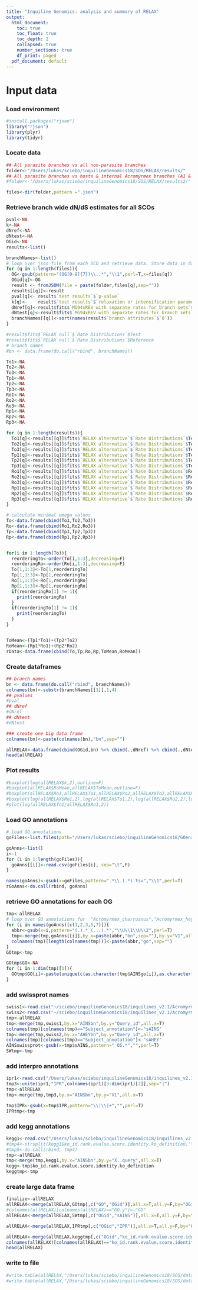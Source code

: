 ```yaml
---
title: "Inquiline Genomics: analysis and summary of RELAX"
output:
  html_document:
    toc: true
    toc_float: true
    toc_depth: 2
    collapsed: true
    number_sections: true
    df_print: paged
  pdf_document: default
---
```

<STYLE TYPE="text/css">
<!--
  td{
    font-family: Arial; 
    font-size: 8pt;
    padding:0px;
    cellpadding="0";
    cellspacing="0"
  }
  th {
    font-family: Arial; 
    font-size: 8pt;
    height: 20px;
    font-weight: bold;
    text-align: right;
    background-color: #ccccff;
  }
  table { 
    border-spacing: 0px;
    border-collapse: collapse;
  }
--->
</STYLE>

# Input data 
### Load environment
```r
#install.packages("rjson")
library("rjson")
library(plyr)
library(tidyr)
```

### Locate data
```r
## All parasite branches vs all non-parasite branches
folder<-"/Users/lukas/sciebo/inquilineGenomics18/SOS/RELAX/results/"
## All parasite branches vs hosts & internal Acromyrmex branches (A1 & A2)
#folder<-"/Users/lukas/sciebo/inquilineGenomics18/SOS/RELAX/results2/"

files<-dir(folder,pattern =".json")
```

### Retrieve branch wide dN/dS estimates for all SCOs

```r

pval<-NA
k<-NA
dNref<-NA
dNtest<-NA
OGid<-NA
results<-list()

branchNames<-list()
# loop over json file from each SCO and retrieve data. Store data in data frames 
for (q in 1:length(files)){
  OG<-gsub(pattern="(OG[0-9]{7})\\..*","\\1",perl=T,x=files[q])
  OGid[q]<-OG
  result <- fromJSON(file = paste(folder,files[q],sep=""))
  results[[q]]<-result
  pval[q]<- result$`test results`$`p-value`
  k[q]<-    result$`test results`$`relaxation or intensification parameter`
  dNref[q]<-result$fits$`MG94xREV with separate rates for branch sets`$`Rate Distributions`[[1]][[1]][1]
  dNtest[q]<-result$fits$`MG94xREV with separate rates for branch sets`$`Rate Distributions`[[2]][[1]][1]
  branchNames[[q]]<-sort(names(result$`branch attributes`$`0`))
}  

#result$fits$`RELAX null`$`Rate Distributions`$Test
#result$fits$`RELAX null`$`Rate Distributions`$Reference
# branch names
#bn <- data.frame(do.call("rbind", branchNames))
```

```r

To1<-NA
To2<-NA
To3<-NA
Tp1<-NA
Tp2<-NA
Tp3<-NA
Ro1<-NA
Ro2<-NA
Ro3<-NA
Rp1<-NA
Rp2<-NA
Rp3<-NA

for (q in 1:length(results)){
  To1[q]<-results[[q]]$fits$`RELAX alternative`$`Rate Distributions`$Test[[1]]$omega
  To2[q]<-results[[q]]$fits$`RELAX alternative`$`Rate Distributions`$Test[[2]]$omega
  To3[q]<-results[[q]]$fits$`RELAX alternative`$`Rate Distributions`$Test[[3]]$omega
  Tp1[q]<-results[[q]]$fits$`RELAX alternative`$`Rate Distributions`$Test[[1]]$proportion
  Tp2[q]<-results[[q]]$fits$`RELAX alternative`$`Rate Distributions`$Test[[2]]$proportion
  Tp3[q]<-results[[q]]$fits$`RELAX alternative`$`Rate Distributions`$Test[[3]]$proportion
  Ro1[q]<-results[[q]]$fits$`RELAX alternative`$`Rate Distributions`$Reference[[1]]$omega
  Ro2[q]<-results[[q]]$fits$`RELAX alternative`$`Rate Distributions`$Reference[[2]]$omega
  Ro3[q]<-results[[q]]$fits$`RELAX alternative`$`Rate Distributions`$Reference[[3]]$omega
  Rp1[q]<-results[[q]]$fits$`RELAX alternative`$`Rate Distributions`$Reference[[1]]$proportion
  Rp2[q]<-results[[q]]$fits$`RELAX alternative`$`Rate Distributions`$Reference[[2]]$proportion
  Rp3[q]<-results[[q]]$fits$`RELAX alternative`$`Rate Distributions`$Reference[[3]]$proportion
}
```

```r
# calculate minimal omega values
To<-data.frame(cbind(To1,To2,To3))
Ro<-data.frame(cbind(Ro1,Ro2,Ro3))
Tp<-data.frame(cbind(Tp1,Tp2,Tp3))
Rp<-data.frame(cbind(Rp1,Rp2,Rp3))


for(i in 1:length(To)){
  reorderingTo<-order(To[i,1:3],decreasing=F)
  reorderingRo<-order(Ro[i,1:3],decreasing=F)
  To[1,1:3]<-To[1,reorderingTo]
  Tp[1,1:3]<-Tp[1,reorderingTo]
  Ro[1,1:3]<-Ro[1,reorderingRo]
  Rp[1,1:3]<-Rp[1,reorderingRo]
  if(reorderingRo[1] != 1){
    print(reorderingRo)
  }
  if(reorderingTo[1] != 1){
    print(reorderingTo)
  }
}


ToMean<-(Tp1*To1)+(Tp2*To2)
RoMean<-(Rp1*Ro1)+(Rp2*Ro2)
rData<-data.frame(cbind(To,Tp,Ro,Rp,ToMean,RoMean))

```

### Create dataframes
```R
## branch names
bn <- data.frame(do.call("rbind", branchNames))
colnames(bn)<-substr(branchNames[[1]],1,4)
## pvalues
#pval
## dNref
#dNref
## dNtest
#dNtest

### create one big data frame
colnames(bn)<-paste(colnames(bn),"bn",sep="")

allRELAX<-data.frame(cbind(OGid,bn) %>% cbind(.,dNref) %>% cbind(.,dNtest) %>% cbind(.,k) %>% cbind(.,pval) %>% cbind(.,rData),stringsAsFactors = F)
head(allRELAX)

```

### Plot results
```r
#boxplot(log(allRELAX$k,2),outline=F)
#boxplot(allRELAX$RoMean,allRELAX$ToMean,outline=F)
#boxplot(allRELAX$Ro1,allRELAX$To1,allRELAX$Ro2,allRELAX$To2,allRELAX$Ro3,allRELAX$To3,outline=F)
#boxplot(log(allRELAX$Ro1,2),log(allRELAX$To1,2),log(allRELAX$Ro2,2),log(allRELAX$To2,2),log(allRELAX$Ro3,2),log(allRELAX$To3,2),outline=F)
#plot(log(allRELAX$To1/allRELAX$Ro1,2))
```

### Load GO annotations
```r
# load GO annotations
goFiles<-list.files(path="/Users/lukas/sciebo/inquilineGenomics18/GOenrichment/data/", pattern="^gene2GO.*tsv$", all.files=T, full.names=T)

goAnns<-list()
i<-1
for (i in 1:length(goFiles)){
  goAnns[[i]]<-read.csv(goFiles[i], sep="\t",F)
}

names(goAnns)<-gsub(x=goFiles,pattern=".*\\.(.*).tsv","\\1",perl=T)
rGoAnns<-do.call(rbind, goAnns)

```


### retrieve GO annotations for each OG
```r
tmp<-allRELAX
# loop over GO annotations for  "Acromyrmex_charruanus","Acromyrmex_heyeri", "Acromyrmex_insinuator", "Atta_colombica", "Pseudoatta_argentina" 
for (i in names(goAnns)[c(1,2,3,5,7)]){
  abbr<-gsub(x=i,pattern="(.).*_(...).*","\\U\\1\\U\\2",perl=T)
  tmp<-merge(tmp,goAnns[[i]],by.x=paste(abbr,"bn",sep=""),by.y="V1",all.x=T)
  colnames(tmp)[length(colnames(tmp))]<-paste(abbr,"go",sep="")
}
GOtmp<-tmp
```

```r
GOtmp$GO<-NA
for (i in 1:dim(tmp)[1]){
  GOtmp$GO[i]<-paste(unique(c(as.character(tmp$AINSgo[i]),as.character(tmp$AHEYgo[i]))),collapse=", ")
}

```


### add swissprot names
```r
swiss1<-read.csv("~/sciebo/inquilineGenomics18/inquilines_v2.1/Acromyrmex_insinuator.2.1/annotation/function_annotation/Acromyrmex_insinuator.v2.1.pep.fa.blast.swissprot.best",sep="\t")
swiss2<-read.csv("~/sciebo/inquilineGenomics18/inquilines_v2.1/Acromyrmex_heyeri.2.1/annotation/function_annotation/Acromyrmex_heyeri.v2.1.pep.fa.blast.swissprot.best",sep="\t")
tmp<-allRELAX
tmp<-merge(tmp,swiss1,by.x="AINSbn",by.y="Query_id",all.x=T)
colnames(tmp)[colnames(tmp)=="Subject_annotation"]<-"sAINS"
tmp<-merge(tmp,swiss2,by.x="AHEYbn",by.y="Query_id",all.x=T)
colnames(tmp)[colnames(tmp)=="Subject_annotation"]<-"sAHEY"
AINSswissprot<-gsub(x=tmp$sAINS,pattern=" OS.*","",perl=T)
SWtmp<-tmp
```


### add interpro annotations
```r
ipr1<-read.csv("/Users/lukas/sciebo/inquilineGenomics18/inquilines_v2.1/Acromyrmex_insinuator.2.1/annotation/function_annotation/Acromyrmex_insinuator.v2.1.pep.fa.iprscan.gene.ipr",sep="\t",F,stringsAsFactors = F)
tmp3<-unite(ipr1,"IPR",colnames(ipr1)[3:dim(ipr1)[2]],sep="|")
tmp<-allRELAX
tmp<-merge(tmp,tmp3,by.x="AINSbn",by.y="V1",all.x=T)

tmp$IPR<-gsub(x=tmp$IPR,pattern="\\|\\|+","",perl=T)
IPRtmp<-tmp
```

### add kegg annotations
```r
kegg1<-read.csv("/Users/lukas/sciebo/inquilineGenomics18/inquilines_v2.1/Acromyrmex_insinuator.2.1/annotation/function_annotation/Acromyrmex_insinuator.v2.1.pep.fa.KEGG.K",sep="\t",T,stringsAsFactors = F,skip=2)
#tmp4<-strsplit(kegg1$ko_id.rank.evalue.score.identity.ko_definition,"\\|")
#tmp5<-do.call(rbind, tmp4)
tmp<-allRELAX
tmp<-merge(tmp,kegg1,by.x="AINSbn",by.y="X..query",all.x=T)
kegg<-tmp$ko_id.rank.evalue.score.identity.ko_definition
keggtmp<-tmp

```

### create large data frame
```r
finalize<-allRELAX
allRELAX<-merge(allRELAX,GOtmp[,c("GO","OGid")],all.x=T,all.y=F,by="OGid")
#colnames(allRELAX)[colnames(allRELAX)=="GO.y"]<-"GO"
allRELAX<-merge(allRELAX,SWtmp[,c("OGid","sAINS")],all.x=T,all.y=F,by="OGid")

allRELAX<-merge(allRELAX,IPRtmp[,c("OGid","IPR")],all.x=T,all.y=F,by="OGid")

allRELAX<-merge(allRELAX,keggtmp[,c("OGid","ko_id.rank.evalue.score.identity.ko_definition")],all.x=T,all.y=F,by="OGid")
colnames(allRELAX)[colnames(allRELAX)=="ko_id.rank.evalue.score.identity.ko_definition"]<-"kegg"
head(allRELAX)


```

### write to file
```r
#write.table(allRELAX,"/Users/lukas/sciebo/inquilineGenomics18/SOS/data/RELAX.tsv", sep = "\t",quote = F, row.names=F)
#write.table(allRELAX,"/Users/lukas/sciebo/inquilineGenomics18/SOS/data/RELAX2.tsv", sep = "\t",quote = F, row.names=F)
```


